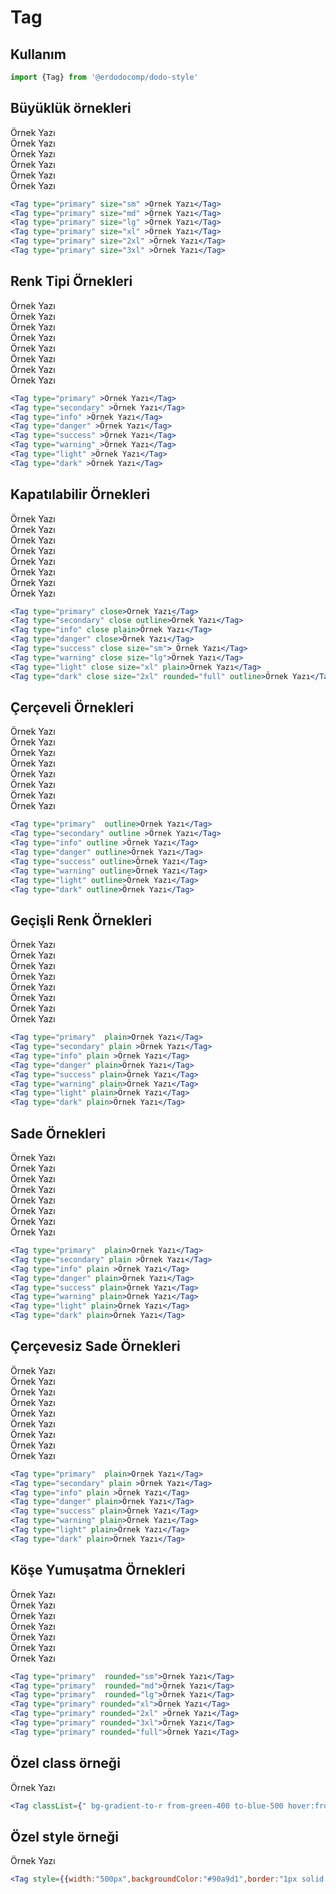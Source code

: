 
# Tag
## Kullanım
```jsx
import {Tag} from '@erdodocomp/dodo-style'
```

## Büyüklük örnekleri
<div style={{display:"flex",flexDirection:"row",alignItems:"center",flexWrap:"wrap"}}>
    <div style={{margin:"5px",}}>
        <Tag type="primary" size="sm" >Örnek Yazı</Tag>
    </div>
    <div style={{margin:"5px",}}>
        <Tag type="primary" size="md" >Örnek Yazı</Tag>
    </div>
    <div style={{margin:"5px",}}>
        <Tag type="primary" size="lg" >Örnek Yazı</Tag>
    </div>
    <div style={{margin:"5px",}}>
        <Tag type="primary" size="xl" >Örnek Yazı</Tag>
    </div>
    <div style={{margin:"5px",}}>
        <Tag type="primary" size="2xl" >Örnek Yazı</Tag>
    </div>
    <div style={{margin:"5px",}}>
        <Tag type="primary" size="3xl" >Örnek Yazı</Tag>
    </div>
</div>

```jsx
<Tag type="primary" size="sm" >Örnek Yazı</Tag>
<Tag type="primary" size="md" >Örnek Yazı</Tag>
<Tag type="primary" size="lg" >Örnek Yazı</Tag>
<Tag type="primary" size="xl" >Örnek Yazı</Tag>
<Tag type="primary" size="2xl" >Örnek Yazı</Tag>
<Tag type="primary" size="3xl" >Örnek Yazı</Tag>
```

## Renk Tipi Örnekleri
<div style={{display:"flex",flexDirection:"row",alignItems:"center",flexWrap:"wrap"}}>
    <div style={{margin:"5px",}}>
        <Tag type="primary" >Örnek Yazı</Tag>
    </div>
    <div style={{margin:"5px",}}>
        <Tag type="secondary" >Örnek Yazı</Tag>
    </div>
    <div style={{margin:"5px",}}>
        <Tag type="info" >Örnek Yazı</Tag>
    </div>
    <div style={{margin:"5px",}}>
        <Tag type="danger" >Örnek Yazı</Tag>
    </div>
    <div style={{margin:"5px",}}>
        <Tag type="success" >Örnek Yazı</Tag>
    </div>
    <div style={{margin:"5px",}}>
        <Tag type="warning" >Örnek Yazı</Tag>
    </div>
    <div style={{margin:"5px",}}>
        <Tag type="light" >Örnek Yazı</Tag>
    </div>
    <div style={{margin:"5px",}}>
        <Tag type="dark" >Örnek Yazı</Tag>
    </div>
</div>

```jsx
<Tag type="primary" >Örnek Yazı</Tag>
<Tag type="secondary" >Örnek Yazı</Tag>
<Tag type="info" >Örnek Yazı</Tag>
<Tag type="danger" >Örnek Yazı</Tag>
<Tag type="success" >Örnek Yazı</Tag>
<Tag type="warning" >Örnek Yazı</Tag>
<Tag type="light" >Örnek Yazı</Tag>
<Tag type="dark" >Örnek Yazı</Tag>
```
## Kapatılabilir Örnekleri
<div style={{display:"flex",flexDirection:"row",alignItems:"center",flexWrap:"wrap"}}>
    <div style={{margin:"5px",}}>
        <Tag type="primary" close>Örnek Yazı</Tag>
    </div>
    <div style={{margin:"5px",}}>
        <Tag type="secondary" close outline>Örnek Yazı</Tag>
    </div>
    <div style={{margin:"5px",}}>
        <Tag type="info" close plain>Örnek Yazı</Tag>
    </div>
    <div style={{margin:"5px",}}>
        <Tag type="danger" close>Örnek Yazı</Tag>
    </div>
    <div style={{margin:"5px",}}>
        <Tag type="success" close size="sm"> Örnek Yazı</Tag>
    </div>
    <div style={{margin:"5px",}}>
        <Tag type="warning" close size="lg">Örnek Yazı</Tag>
    </div>
    <div style={{margin:"5px",}}>
        <Tag type="light" close size="xl" plain>Örnek Yazı</Tag>
    </div>
    <div style={{margin:"5px",}}>
        <Tag type="dark" close size="2xl" rounded="full" outline>Örnek Yazı</Tag>
    </div>
</div>


```jsx
<Tag type="primary" close>Örnek Yazı</Tag>
<Tag type="secondary" close outline>Örnek Yazı</Tag>
<Tag type="info" close plain>Örnek Yazı</Tag>
<Tag type="danger" close>Örnek Yazı</Tag>
<Tag type="success" close size="sm"> Örnek Yazı</Tag>
<Tag type="warning" close size="lg">Örnek Yazı</Tag>
<Tag type="light" close size="xl" plain>Örnek Yazı</Tag>
<Tag type="dark" close size="2xl" rounded="full" outline>Örnek Yazı</Tag>
```

## Çerçeveli Örnekleri
<div style={{display:"flex",flexDirection:"row",alignItems:"center",flexWrap:"wrap"}}>
    <div style={{margin:"5px",}}>
        <Tag type="primary"  outline>Örnek Yazı</Tag>
    </div>
    <div style={{margin:"5px",}}>
        <Tag type="secondary" outline >Örnek Yazı</Tag>
    </div>
    <div style={{margin:"5px",}}>
        <Tag type="info" outline >Örnek Yazı</Tag>
    </div>
    <div style={{margin:"5px",}}>
        <Tag type="danger" outline>Örnek Yazı</Tag>
    </div>
    <div style={{margin:"5px",}}>
        <Tag type="success" outline>Örnek Yazı</Tag>
    </div>
    <div style={{margin:"5px",}}>
        <Tag type="warning" outline>Örnek Yazı</Tag>
    </div>
    <div style={{margin:"5px",}}>
        <Tag type="light" outline>Örnek Yazı</Tag>
    </div>
    <div style={{margin:"5px",}}>
        <Tag type="dark" outline>Örnek Yazı</Tag>
    </div>
</div>

```jsx
<Tag type="primary"  outline>Örnek Yazı</Tag>
<Tag type="secondary" outline >Örnek Yazı</Tag>
<Tag type="info" outline >Örnek Yazı</Tag>
<Tag type="danger" outline>Örnek Yazı</Tag>
<Tag type="success" outline>Örnek Yazı</Tag>
<Tag type="warning" outline>Örnek Yazı</Tag>
<Tag type="light" outline>Örnek Yazı</Tag>
<Tag type="dark" outline>Örnek Yazı</Tag>

```

## Geçişli Renk Örnekleri
<div style={{display:"flex",flexDirection:"row",alignItems:"center",flexWrap:"wrap"}}>
    <div style={{margin:"5px",}}>
        <Tag type="primary"  gradient>Örnek Yazı</Tag>
    </div>
    <div style={{margin:"5px",}}>
        <Tag type="secondary" gradient >Örnek Yazı</Tag>
    </div>
    <div style={{margin:"5px",}}>
        <Tag type="info" gradient >Örnek Yazı</Tag>
    </div>
    <div style={{margin:"5px",}}>
        <Tag type="danger" gradient>Örnek Yazı</Tag>
    </div>
    <div style={{margin:"5px",}}>
        <Tag type="success" gradient>Örnek Yazı</Tag>
    </div>
    <div style={{margin:"5px",}}>
        <Tag type="warning" gradient>Örnek Yazı</Tag>
    </div>
    <div style={{margin:"5px",}}>
        <Tag type="light" gradient>Örnek Yazı</Tag>
    </div>
    <div style={{margin:"5px",}}>
        <Tag type="dark" gradient>Örnek Yazı</Tag>
    </div>
</div>

```jsx
<Tag type="primary"  plain>Örnek Yazı</Tag>
<Tag type="secondary" plain >Örnek Yazı</Tag>
<Tag type="info" plain >Örnek Yazı</Tag>
<Tag type="danger" plain>Örnek Yazı</Tag>
<Tag type="success" plain>Örnek Yazı</Tag>
<Tag type="warning" plain>Örnek Yazı</Tag>
<Tag type="light" plain>Örnek Yazı</Tag>
<Tag type="dark" plain>Örnek Yazı</Tag>
```

## Sade Örnekleri
<div style={{display:"flex",flexDirection:"row",alignItems:"center",flexWrap:"wrap"}}>
    <div style={{margin:"5px",}}>
        <Tag type="primary"  plain>Örnek Yazı</Tag>
    </div>
    <div style={{margin:"5px",}}>
        <Tag type="secondary" plain >Örnek Yazı</Tag>
    </div>
    <div style={{margin:"5px",}}>
        <Tag type="info" plain >Örnek Yazı</Tag>
    </div>
    <div style={{margin:"5px",}}>
        <Tag type="danger" plain>Örnek Yazı</Tag>
    </div>
    <div style={{margin:"5px",}}>
        <Tag type="success" plain>Örnek Yazı</Tag>
    </div>
    <div style={{margin:"5px",}}>
        <Tag type="warning" plain>Örnek Yazı</Tag>
    </div>
    <div style={{margin:"5px",}}>
        <Tag type="light" plain>Örnek Yazı</Tag>
    </div>
    <div style={{margin:"5px",}}>
        <Tag type="dark" plain>Örnek Yazı</Tag>
    </div>
</div>

```jsx
<Tag type="primary"  plain>Örnek Yazı</Tag>
<Tag type="secondary" plain >Örnek Yazı</Tag>
<Tag type="info" plain >Örnek Yazı</Tag>
<Tag type="danger" plain>Örnek Yazı</Tag>
<Tag type="success" plain>Örnek Yazı</Tag>
<Tag type="warning" plain>Örnek Yazı</Tag>
<Tag type="light" plain>Örnek Yazı</Tag>
<Tag type="dark" plain>Örnek Yazı</Tag>
```

## Çerçevesiz Sade Örnekleri
<div style={{display:"flex",flexDirection:"row",alignItems:"center",flexWrap:"wrap"}}>
    <div style={{margin:"5px",}}>
        <Tag type="primary"  plain notOutline>Örnek Yazı</Tag>
    </div>
    <div style={{margin:"5px",}}>
        <Tag type="secondary" plain notOutline>Örnek Yazı</Tag>
    </div>
    <div style={{margin:"5px",}}>
        <Tag type="info" plain notOutline>Örnek Yazı</Tag>
    </div>
    <div style={{margin:"5px",}}>
        <Tag type="danger" plain notOutline>Örnek Yazı</Tag>
    </div>
    <div style={{margin:"5px",}}>
        <Tag type="success" plain notOutline>Örnek Yazı</Tag>
    </div>
    <div style={{margin:"5px",}}>
        <Tag type="warning" plain notOutline>Örnek Yazı</Tag>
    </div>
    <div style={{margin:"5px",}}>
        <Tag type="light" plain notOutline>Örnek Yazı</Tag>
    </div>
    <div style={{margin:"5px",}}>
        <Tag type="dark" plain notOutline>Örnek Yazı</Tag>
    </div>
    <div style={{margin:"5px",}}>
        <Tag type="primary" close plain notOutline>Örnek Yazı</Tag>
    </div>
</div>

```jsx
<Tag type="primary"  plain>Örnek Yazı</Tag>
<Tag type="secondary" plain >Örnek Yazı</Tag>
<Tag type="info" plain >Örnek Yazı</Tag>
<Tag type="danger" plain>Örnek Yazı</Tag>
<Tag type="success" plain>Örnek Yazı</Tag>
<Tag type="warning" plain>Örnek Yazı</Tag>
<Tag type="light" plain>Örnek Yazı</Tag>
<Tag type="dark" plain>Örnek Yazı</Tag>
```

## Köşe Yumuşatma Örnekleri
<div style={{display:"flex",flexDirection:"row",alignItems:"center",flexWrap:"wrap"}}>
    <div style={{margin:"5px",}}>
        <Tag type="primary"  rounded="sm">Örnek Yazı</Tag>
    </div>
    <div style={{margin:"5px",}}>
        <Tag type="primary"  rounded="md">Örnek Yazı</Tag>
    </div>
    <div style={{margin:"5px",}}>
        <Tag type="primary"  rounded="lg">Örnek Yazı</Tag>
    </div>
    <div style={{margin:"5px",}}>
        <Tag type="primary" rounded="xl">Örnek Yazı</Tag>
    </div>
    <div style={{margin:"5px",}}>
        <Tag type="primary" rounded="2xl">Örnek Yazı</Tag>
    </div>
    <div style={{margin:"5px",}}>
        <Tag type="primary" rounded="3xl">Örnek Yazı</Tag>
    </div>
    <div style={{margin:"5px",}}>
        <Tag type="primary" rounded="full">Örnek Yazı</Tag>
    </div>
</div>

```jsx
<Tag type="primary"  rounded="sm">Örnek Yazı</Tag>
<Tag type="primary"  rounded="md">Örnek Yazı</Tag>
<Tag type="primary"  rounded="lg">Örnek Yazı</Tag>
<Tag type="primary" rounded="xl">Örnek Yazı</Tag>
<Tag type="primary" rounded="2xl" >Örnek Yazı</Tag>
<Tag type="primary" rounded="3xl">Örnek Yazı</Tag>
<Tag type="primary" rounded="full">Örnek Yazı</Tag>

```


## Özel class örneği
<div style={{display:"flex",flexDirection:"row",alignItems:"center",flexWrap:"wrap"}}>
    <div style={{margin:"5px"}}>
        <Tag classList={"bg-gradient-to-r from-green-400 to-blue-500 hover:from-pink-500 hover:to-yellow-500 transition ease-in-out delay-150 duration-300 transform hover:-translate-y-1 hover:scale-110"} >Örnek Yazı</Tag>
    </div>
</div>

```jsx
<Tag classList={" bg-gradient-to-r from-green-400 to-blue-500 hover:from-pink-500 hover:to-yellow-500 transition ease-in-out delay-150 duration-300 transform hover:-translate-y-1 hover:scale-110"}>Örnek Yazı</Tag>

```

## Özel style örneği
<div style={{display:"flex",flexDirection:"row",alignItems:"center",flexWrap:"wrap"}}>
    <div style={{margin:"5px"}}>
        <Tag style={{width:"500px",backgroundColor:"#90a9d1",border:"1px solid #6189c7"}} >Örnek Yazı</Tag>
    </div>
</div>

```jsx
<Tag style={{width:"500px",backgroundColor:"#90a9d1",border:"1px solid #6189c7"}}>Örnek Yazı</Tag>

```

